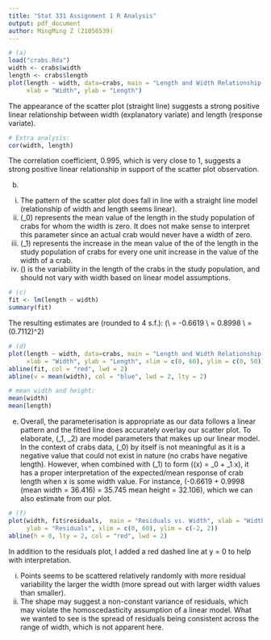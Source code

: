 ```yaml
---
title: "Stat 331 Assignment 1 R Analysis"
output: pdf_document
author: MingMing Z (21058539)
---
```


```r
# (a)
load("crabs.Rda")
width <- crabs$width
length <- crabs$length
plot(length ~ width, data=crabs, main = "Length and Width Relationship of Crabs", 
     xlab = "Width", ylab = "Length")
```
The appearance of the scatter plot (straight line) suggests a strong positive linear relationship between width (explanatory variate) and length (response variate). 


```r
# Extra analysis:
cor(width, length)
```
The correlation coefficient, 0.995, which is very close to 1, suggests a strong positive linear relationship in support of the scatter plot observation.

(b)
i. The pattern of the scatter plot does fall in line with a straight line model (relationship of width and length seems linear).
ii. \(\beta_0\) represents the mean value of the length in the study population of crabs for whom the width is zero. It does not make sense to interpret this parameter since an actual crab would never have a width of zero.
iii. \(\beta_1\) represents the increase in the mean value of the of the length in the study population of crabs for every one unit increase in the value of the width of a crab.
iv. \(\sigma\) is the variability in the length of the crabs in the study population, and should not vary with width based on linear model assumptions. 




```r
# (c)
fit <- lm(length ~ width)
summary(fit)
```
The resulting estimates are (rounded to 4 s.f.): 
\(\\\hat{\beta_0} = -0.6619
\\\hat{\beta_1} = 0.8998
\\\hat{\sigma^2} = (0.7112)^2\) 

\newpage
```r
# (d)
plot(length ~ width, data=crabs, main = "Length and Width Relationship of Crabs", 
     xlab = "Width", ylab = "Length", xlim = c(0, 60), ylim = c(0, 50))
abline(fit, col = "red", lwd = 2)
abline(v = mean(width), col = "blue", lwd = 2, lty = 2)

# mean width and height:
mean(width)
mean(length)
```
(e) Overall, the parameterisation is appropriate as our data follows a linear pattern and the fitted line does accurately overlay our scatter plot.
To elaborate, \(\beta_1, \beta_2\) are model parameters that makes up our linear model. In the context of crabs data, \(\beta_0\) by itself is not meaningful as it is a negative value that could not exist in nature (no crabs have negative length). However, when combined with \(\beta_1\) to form \(\mu(x) = \beta_0 + \beta_1 x\), it has a proper interpretation of the expected/mean response of crab length when x is some width value. For instance, \(-0.6619 + 0.9998 (mean width = 36.416) = 35.745 \approx mean height = 32.106\), which we can also estimate from our plot. 

\newpage
```r
# (f)
plot(width, fit$residuals,  main = "Residuals vs. Width", xlab = "Width", 
     ylab = "Residuals", xlim = c(0, 60), ylim = c(-2, 2))
abline(h = 0, lty = 2, col = "red", lwd = 2)
```
In addition to the residuals plot, I added a red dashed line at y = 0 to help with interpretation.

i. Points seems to be scattered relatively randomly with more residual variability the larger the width (more spread out with larger width values than smaller). 
ii. The shape may suggest a non-constant variance of residuals, which may violate the homoscedasticity assumption of a linear model. What we wanted to see is the spread of residuals being consistent across the range of width, which is not apparent here.
